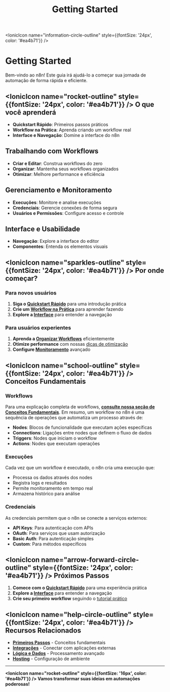 ﻿---
title: Getting Started
sidebar_position: 1
description: Comece sua jornada com o n8n
keywords: [n8n, getting started, primeiros passos, tutorial, workflow]
---

<IonicIcon name="information-circle-outline" style={{fontSize: '24px', color: '#ea4b71'}} />

# Getting Started

Bem-vindo ao n8n! Este guia irá ajudá-lo a começar sua jornada de automação de forma rápida e eficiente.

## <IonicIcon name="rocket-outline" style={{fontSize: '24px', color: '#ea4b71'}} /> O que você aprenderá

- **Quickstart Rápido**: Primeiros passos práticos
- **Workflow na Prática**: Aprenda criando um workflow real
- **Interface e Navegação**: Domine a interface do n8n

## Trabalhando com Workflows

- **Criar e Editar**: Construa workflows do zero
- **Organizar**: Mantenha seus workflows organizados
- **Otimizar**: Melhore performance e eficiência

## Gerenciamento e Monitoramento

- **Execuções**: Monitore e analise execuções
- **Credenciais**: Gerencie conexões de forma segura
- **Usuários e Permissões**: Configure acesso e controle

## Interface e Usabilidade

- **Navegação**: Explore a interface do editor
- **Componentes**: Entenda os elementos visuais

## <IonicIcon name="sparkles-outline" style={{fontSize: '24px', color: '#ea4b71'}} /> Por onde começar?

### Para novos usuários

1. **Siga o [Quickstart Rápido](./quickstart-rapido)** para uma introdução prática
2. **Crie um [Workflow na Prática](./workflow-na-pratica)** para aprender fazendo
3. **Explore a [Interface](../interface/navegacao-editor-ui.md)** para entender a navegação

### Para usuários experientes

1. **Aprenda a [Organizar Workflows](../workflows/organizar)** eficientemente
2. **Otimize performance** com nossas [dicas de otimização](../workflows/otimizar)
3. **Configure [Monitoramento](../monitoring/configurar-alertas.md)** avançado

## <IonicIcon name="school-outline" style={{fontSize: '24px', color: '#ea4b71'}} /> Conceitos Fundamentais

### Workflows

Para uma explicação completa de workflows, **[consulte nossa seção de Conceitos Fundamentais](../../primeiros-passos/conceitos-fundamentais)**. Em resumo, um workflow no n8n é uma sequência de operações que automatiza um processo através de:

- **Nodes**: Blocos de funcionalidade que executam ações específicas
- **Connections**: Ligações entre nodes que definem o fluxo de dados
- **Triggers**: Nodes que iniciam o workflow
- **Actions**: Nodes que executam operações

### Execuções

Cada vez que um workflow é executado, o n8n cria uma execução que:

- Processa os dados através dos nodes
- Registra logs e resultados
- Permite monitoramento em tempo real
- Armazena histórico para análise

### Credenciais

As credenciais permitem que o n8n se conecte a serviços externos:

- **API Keys**: Para autenticação com APIs
- **OAuth**: Para serviços que usam autorização
- **Basic Auth**: Para autenticação simples
- **Custom**: Para métodos específicos

## <IonicIcon name="arrow-forward-circle-outline" style={{fontSize: '24px', color: '#ea4b71'}} /> Próximos Passos

1. **Comece com o [Quickstart Rápido](./quickstart-rapido)** para uma experiência prática
2. **Explore a [Interface](../interface/navegacao-editor-ui.md)** para entender a navegação
3. **Crie seu primeiro workflow** seguindo o [tutorial prático](./workflow-na-pratica)

## <IonicIcon name="help-circle-outline" style={{fontSize: '24px', color: '#ea4b71'}} /> Recursos Relacionados

- **[Primeiros Passos](../../primeiros-passos/troubleshooting.md)** - Conceitos fundamentais
- **[Integrações](../../integracoes-br/financeiro/compliance-fiscal.md)** - Conectar com aplicações externas
- **[Lógica e Dados](../../logica-e-dados/flow-logic/error-handling.md)** - Processamento avançado
- **[Hosting](../../hosting-n8n/)** - Configuração de ambiente

---

**<IonicIcon name="rocket-outline" style={{fontSize: '16px', color: '#ea4b71'}} /> Vamos transformar suas ideias em automações poderosas!**
